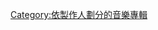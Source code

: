 {{Category explanation|'''[[內森·查普曼|內森·查普曼]]'''製作的專輯}}

[[Category:依製作人劃分的音樂專輯|Category:依製作人劃分的音樂專輯]]